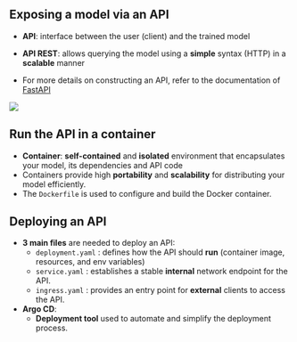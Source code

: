 ## Exposing a model via an API

::: {.nonincremental}

:::: {.fragment fragment-index=1}
- [**API**]{.orange}: interface between the user (client) and the trained model
::::

:::: {.fragment fragment-index=2}
- [**API REST**]{.orange}: allows querying the model using a [**simple**]{.blue2} syntax (HTTP) in a [**scalable**]{.blue2}  manner
::::

:::: {.fragment fragment-index=3}
- For more details on constructing an API, refer to the documentation of [FastAPI](https://fastapi.tiangolo.com)
::::

:::: {.fragment fragment-index=4}
![](img/API.png){fig-align="center"}
::::

:::


## Run the API in a container

- [**Container**]{.orange}: [**self-contained**]{.blue2} and [**isolated**]{.blue2} environment that encapsulates your model, its dependencies and API code
- Containers provide high [**portability**]{.orange} and [**scalability**]{.orange} for distributing your model efficiently.
- The `Dockerfile` is used to configure and build the Docker container.

## Deploying an API

<!-- - Need a [**container orchestration tool**]{.orange} such as kubernetes -->
- [**3 main files**]{.orange} are needed to deploy an API:
    - `deployment.yaml` : defines how the API should [**run**]{.blue2} (container image, resources, and env variables)
    - `service.yaml` : establishes a stable [**internal**]{.blue2} network endpoint for the API.
    - `ingress.yaml` : provides an entry point for [**external**]{.blue2} clients to access the API.
- [**Argo CD**]{.orange}:
    - [**Deployment tool**]{.blue2} used to automate and simplify the deployment process.
